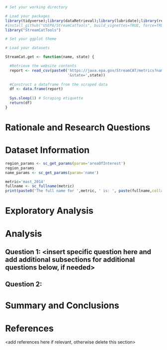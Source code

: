 \newpage
\tableofcontents 
\newpage
\listoftables 
\newpage
\listoffigures 
\newpage

```r
# Set your working directory

# Load your packages
library(tidyverse);library(dataRetrieval);library(lubridate);library(remotes)
#install_github("USEPA/StreamCatTools", build_vignettes=TRUE, force=TRUE)
library("StreamCatTools")

# Set your ggplot theme

# Load your datasets

StreamCat.get <- function(name, state) {

  #Retrieve the website contents 
  report <- read_csv(paste0('https://java.epa.gov/StreamCAT/metrics?name=', name,
                            '&state=',state))
  
  #Construct a dataframe from the scraped data
  df <- data.frame(report)
  
  Sys.sleep(1) # Scraping etiquette
  return(df)
}

```


# Rationale and Research Questions



\newpage

# Dataset Information

```r

region_params <- sc_get_params(param='areaOfInterest')
region_params
name_params <- sc_get_params(param='name')

metric='mast_2014'
fullname <- sc_fullname(metric)
print(paste0('The full name for ',metric, ' is: ', paste(fullname,collapse = ', ')))

```

\newpage

# Exploratory Analysis 



\newpage

# Analysis



## Question 1: <insert specific question here and add additional subsections for additional questions below, if needed>

## Question 2: 




\newpage

# Summary and Conclusions


\newpage

# References
<add references here if relevant, otherwise delete this section> 
